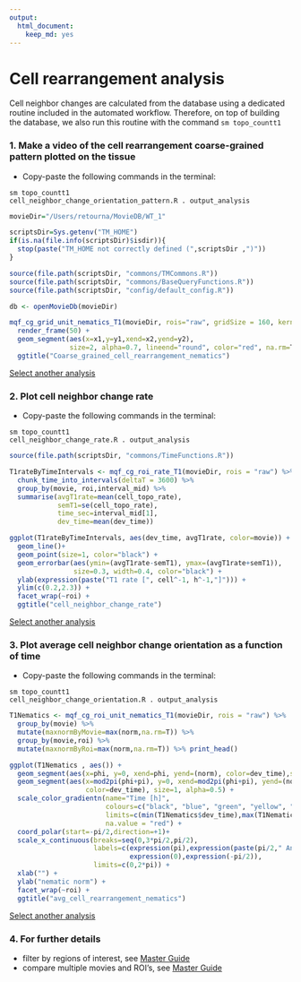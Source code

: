 ```yaml
---
output: 
  html_document: 
    keep_md: yes
---
```


# Cell rearrangement analysis

Cell neighbor changes are calculated from the database using a dedicated routine included in the automated workflow. Therefore, on top of building the database, we also run this routine with the command `sm topo_countt1`


### 1. Make a video of the cell rearrangement coarse-grained pattern plotted on the tissue

* Copy-paste the following commands in the terminal:

```
sm topo_countt1 
cell_neighbor_change_orientation_pattern.R . output_analysis
```

```r
movieDir="/Users/retourna/MovieDB/WT_1"

scriptsDir=Sys.getenv("TM_HOME")
if(is.na(file.info(scriptsDir)$isdir)){
  stop(paste("TM_HOME not correctly defined (",scriptsDir ,")"))
}

source(file.path(scriptsDir, "commons/TMCommons.R"))
source(file.path(scriptsDir, "commons/BaseQueryFunctions.R"))
source(file.path(scriptsDir, "config/default_config.R"))

db <- openMovieDb(movieDir)

mqf_cg_grid_unit_nematics_T1(movieDir, rois="raw", gridSize = 160, kernSize = 11) %>%
  render_frame(50) + 
  geom_segment(aes(x=x1,y=y1,xend=x2,yend=y2),
               size=2, alpha=0.7, lineend="round", color="red", na.rm=T) +
  ggtitle("Coarse_grained_cell_rearrangement_nematics")

```

[Select another analysis](tm_qs_example_data.md)


### 2. Plot cell neighbor change rate
* Copy-paste the following commands in the terminal:

```
sm topo_countt1 
cell_neighbor_change_rate.R . output_analysis
```

```r
source(file.path(scriptsDir, "commons/TimeFunctions.R"))

T1rateByTimeIntervals <- mqf_cg_roi_rate_T1(movieDir, rois = "raw") %>%
  chunk_time_into_intervals(deltaT = 3600) %>%
  group_by(movie, roi,interval_mid) %>%
  summarise(avgT1rate=mean(cell_topo_rate),
            semT1=se(cell_topo_rate),
            time_sec=interval_mid[1],
            dev_time=mean(dev_time))

ggplot(T1rateByTimeIntervals, aes(dev_time, avgT1rate, color=movie)) + 
  geom_line()+
  geom_point(size=1, color="black") +
  geom_errorbar(aes(ymin=(avgT1rate-semT1), ymax=(avgT1rate+semT1)),
                size=0.3, width=0.4, color="black") +
  ylab(expression(paste("T1 rate [", cell^-1, h^-1,"]"))) + 
  ylim(c(0.2,2.3)) +
  facet_wrap(~roi) +
  ggtitle("cell_neighbor_change_rate")

```

[Select another analysis](tm_qs_example_data.md)

### 3. Plot average cell neighbor change orientation as a function of time
* Copy-paste the following commands in the terminal:

```
sm topo_countt1 
cell_neighbor_change_orientation.R . output_analysis
```

```r

T1Nematics <- mqf_cg_roi_unit_nematics_T1(movieDir, rois = "raw") %>% 
  group_by(movie) %>%
  mutate(maxnormByMovie=max(norm,na.rm=T)) %>% 
  group_by(movie,roi) %>%
  mutate(maxnormByRoi=max(norm,na.rm=T)) %>% print_head() 

ggplot(T1Nematics , aes()) + 
  geom_segment(aes(x=phi, y=0, xend=phi, yend=(norm), color=dev_time),size=1, alpha=0.5) +
  geom_segment(aes(x=mod2pi(phi+pi), y=0, xend=mod2pi(phi+pi), yend=(norm),
                   color=dev_time), size=1, alpha=0.5) +
  scale_color_gradientn(name="Time [h]",
                        colours=c("black", "blue", "green", "yellow", "red"),
                        limits=c(min(T1Nematics$dev_time),max(T1Nematics$dev_time)),
                        na.value = "red") +
  coord_polar(start=-pi/2,direction=+1)+
  scale_x_continuous(breaks=seq(0,3*pi/2,pi/2), 
                     labels=c(expression(pi),expression(paste(pi/2," Ant")),
                              expression(0),expression(-pi/2)),
                     limits=c(0,2*pi)) +
  xlab("") +
  ylab("nematic norm") +
  facet_wrap(~roi) +
  ggtitle("avg_cell_rearrangement_nematics")

```

[Select another analysis](tm_qs_example_data.md)

### 4. For further details
* filter by regions of interest, see [Master Guide](https://mpicbg-scicomp.github.io/tissue_miner/tm_tutorial/R-tutorial.html#plot-the-color-coded-cell-area-pattern-in-the-whole_tissue-roi)
* compare multiple movies and ROI's, see [Master Guide](https://mpicbg-scicomp.github.io/tissue_miner/tm_tutorial/R-tutorial.html#comparing-averaged-quantities-between-movies-and-rois)
